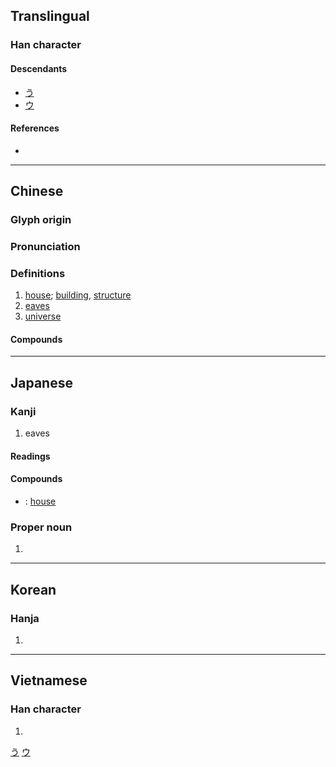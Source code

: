 {{character info/new}}
==Translingual==

===Han character===
{{Han char|rn=40|rad=宀|as=03|sn=6|four=30401|canj=JMD|ids=⿱宀于}}

====Descendants====
* [[う]]
* [[ウ]]

====References====
* {{Han ref|kx=0282.020|dkj=07067|dj=0551.220|hdz=20911.070|uh=5B87|ud=23431|bh=A674|bd=42612}}

[[Category:Han characters from which hiragana were derived|う]]
[[Category:Han characters from which katakana were derived|ウ]]

----

==Chinese==
{{zh-forms}}

===Glyph origin===
{{Han etym}}

===Pronunciation===
{{zh-pron
|m=yǔ
|m-s=
|c=jyu5
|c-t=
|g=
|h=pfs=yî
|j=
|md=ṳ̄
|mn=qz,tw,xm:ú/kh,zz:í
|mn-t=
|w=
|x=
|mc=y
|oc=y
|cat=
}}

===Definitions===
{{zh-hanzi}}

# [[house]]; [[building]], [[structure]]
# [[eaves]]
# [[universe]]

====Compounds====
{{zh-der|仁宇|功濟宇內|區宇|區宇一清|器宇|器宇不凡|器宇軒昂|土宇|壇宇|天宇|威震寰宇|宇下|宇內|穹宇|宇宙|宇宙塵|宇宙射線|宇宙年|宇宙火箭|宇宙站|宇宙線|宇宙觀|宇宙速度|宇宙鋒|宇宙飛船|宇文|宇文化及|宇文泰|宇文覺|宇文護|宇航|宇量|宸宇|寰宇|寰宇記|屋宇|島宇宙|峻宇|庭宇|廟宇|廨宇|御宇|德宇|房宇|拓宇|握圖臨宇|故宇|敗宇頹垣|望衡對宇|杜宇|梵宇|棟宇|樓宇|殿宇|氣宇|氣宇昂昂|氣宇軒昂|海宇|海宇昇平|牆宇|玉宇|琳宮梵宇|瓊樓玉宇|瓊臺玉宇|疆宇|眉宇|真宇|神宇|祠宇|紫芝眉宇|紺宇|胸宇|膨脹宇宙|芝宇|衡宇|觀宇|賓宇|軒宇|軒昂氣宇|邃宇|隙宇|韻宇|飛宇|黌宇}}

----

==Japanese==

===Kanji===
{{ja-kanji|grade=6|rs=宀03}}

# eaves

====Readings====
{{ja-readings
|goon=う
|kanon=う
|kun=のき-, いえ-
}}

====Compounds====
{{der-top|Compounds}}
* {{ja-r|屋宇|おく.う}}: [[house]]
{{der-bottom}}

===Proper noun===
{{ja-pos|proper|さかい}}

# {{given name|female|lang=ja|sort=さかい}}

----

==Korean==

===Hanja===
{{ko-hanja|hangeul=우|rv=u|mr=u}}

# {{defn|lang=ko|sort=宀03}}

----

==Vietnamese==

===Han character===
{{vi-hantu|[[vũ]], [[võ]], [[thủy]]|rs=宀03}}

# {{defn|lang=vi|sort=宀03}}